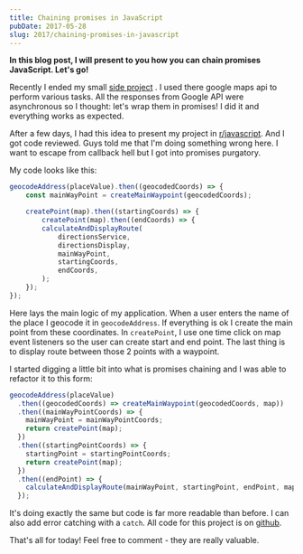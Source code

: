 ```yaml
---
title: Chaining promises in JavaScript
pubDate: 2017-05-28
slug: 2017/chaining-promises-in-javascript
---
```


**In this blog post, I will present to you how you can chain promises
JavaScript. Let's go!**

Recently I ended my small [side
project](https://krzysztofzuraw.github.io/all-roads-lead-to/) . I used
there google maps api to perform various tasks. All the responses from
Google API were asynchronous so I thought: let's wrap them in promises!
I did it and everything works as expected.

After a few days, I had this idea to present my project in
[r/javascript](https://www.reddit.com/r/javascript/comments/69z3tr/all_roads_lead_to/).
And I got code reviewed. Guys told me that I'm doing something wrong
here. I want to escape from callback hell but I got into promises
purgatory.

My code looks like this:

```javascript
geocodeAddress(placeValue).then((geocodedCoords) => {
    const mainWayPoint = createMainWaypoint(geocodedCoords);

    createPoint(map).then((startingCoords) => {
        createPoint(map).then((endCoords) => {
        calculateAndDisplayRoute(
            directionsService,
            directionsDisplay,
            mainWayPoint,
            startingCoords,
            endCoords,
        );
    });
});
```

Here lays the main logic of my application. When a user enters the name
of the place I geocode it in `geocodeAddress`. If everything is ok I
create the main point from these coordinates. In `createPoint`, I use
one time click on map event listeners so the user can create start and
end point. The last thing is to display route between those 2 points
with a waypoint.

I started digging a little bit into what is promises chaining and I was
able to refactor it to this form:

```javascript
geocodeAddress(placeValue)
  .then((geocodedCoords) => createMainWaypoint(geocodedCoords, map))
  .then((mainWayPointCoords) => {
    mainWayPoint = mainWayPointCoords;
    return createPoint(map);
  })
  .then((startingPointCoords) => {
    startingPoint = startingPointCoords;
    return createPoint(map);
  })
  .then((endPoint) => {
    calculateAndDisplayRoute(mainWayPoint, startingPoint, endPoint, map);
  });
```

It's doing exactly the same but code is far more readable than before. I
can also add error catching with a `catch`. All code for this project is
on [github](https://github.com/krzysztofzuraw/all-roads-lead-to).

That's all for today! Feel free to comment - they are really valuable.

